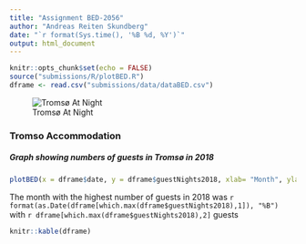 ```yaml
---
title: "Assignment BED-2056"
author: "Andreas Reiten Skundberg"
date: "`r format(Sys.time(), '%B %d, %Y')`"
output: html_document
---
```


```r
knitr::opts_chunk$set(echo = FALSE)
source("submissions/R/plotBED.R")
dframe <- read.csv("submissions/data/dataBED.csv")
```

![Tromsø At Night](submissions/picture/tromso_by_night.png)




### Tromso Accommodation

##### Graph showing numbers of guests in Tromsø in 2018

```r
plotBED(x = dframe$date, y = dframe$guestNights2018, xlab= "Month", ylab = "Number of Guests")


```










The month with the highest number of guests in 2018 was  `r format(as.Date(dframe[which.max(dframe$guestNights2018),1]), "%B")` with `r dframe[which.max(dframe$guestNights2018),2]` guests



```r
knitr::kable(dframe)
```

